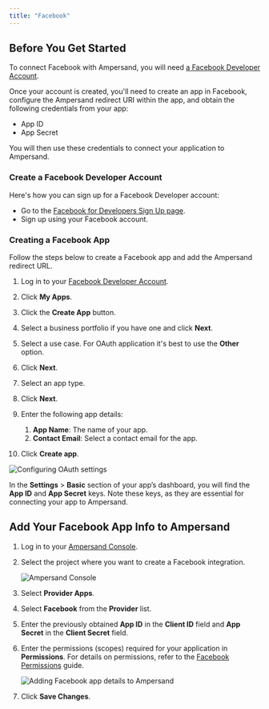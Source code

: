 ```yaml
---
title: "Facebook"
---
```


## Before You Get Started

To connect Facebook with Ampersand, you will need [a Facebook Developer Account](https://developers.facebook.com/).

Once your account is created, you'll need to create an app in Facebook, configure the Ampersand redirect URI within the app, and obtain the following credentials from your app:

- App ID
- App Secret

You will then use these credentials to connect your application to Ampersand.

### Create a Facebook Developer Account

Here's how you can sign up for a Facebook Developer account:

- Go to the [Facebook for Developers Sign Up page](https://developers.facebook.com/).
- Sign up using your Facebook account.

### Creating a Facebook App

Follow the steps below to create a Facebook app and add the Ampersand redirect URL.

1. Log in to your [Facebook Developer Account](https://developers.facebook.com/).

2. Click **My Apps**.

3. Click the **Create App** button.

4. Select a business portfolio if you have one and click **Next**.

5. Select a use case. For OAuth application it's best to use the **Other** option.

6. Click **Next**.

7. Select an app type.

8. Click **Next**.

9. Enter the following app details:
   1. **App Name**: The name of your app.
   2. **Contact Email**: Select a contact email for the app.

10. Click **Create app**.

   ![Configuring OAuth settings](https://files.readme.io/e137ecd-meta1.gif)

In the **Settings** > **Basic** section of your app’s dashboard, you will find the **App ID** and **App Secret** keys. Note these keys, as they are essential for connecting your app to Ampersand.

## Add Your Facebook App Info to Ampersand

1. Log in to your [Ampersand Console](https://console.withampersand.com).

2. Select the project where you want to create a Facebook integration.

   ![Ampersand Console](https://files.readme.io/dd47b7a-Ampersand.png)

3. Select **Provider Apps**.

4. Select **Facebook** from the **Provider** list.

5. Enter the previously obtained **App ID** in the **Client ID** field and **App Secret** in the **Client Secret** field.

6. Enter the permissions (scopes) required for your application in **Permissions**. For details on permissions, refer to the [Facebook Permissions](https://developers.facebook.com/docs/permissions) guide.

   ![Adding Facebook app details to Ampersand](https://files.readme.io/8e3ce39-meta2.gif)

7. Click **Save Changes**.
